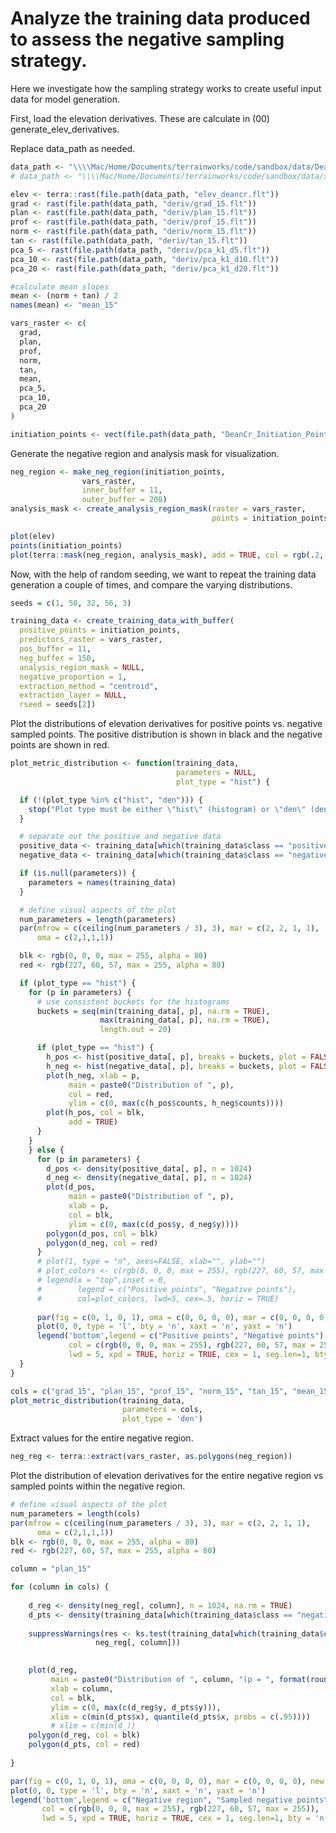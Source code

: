 # Analyze the training data produced to assess the negative sampling strategy. 

Here we investigate how the sampling strategy works to create useful input data for model generation. 

First, load the elevation derivatives. These are calculate in (00) generate_elev_derivatives. 

Replace data_path as needed.

```{r}
data_path <- "\\\\Mac/Home/Documents/terrainworks/code/sandbox/data/DeanCr"
# data_path <- "\\\\Mac/Home/Documents/terrainworks/code/sandbox/data/scottsburg"

elev <- terra::rast(file.path(data_path, "elev_deancr.flt"))
grad <- rast(file.path(data_path, "deriv/grad_15.flt"))
plan <- rast(file.path(data_path, "deriv/plan_15.flt"))
prof <- rast(file.path(data_path, "deriv/prof_15.flt"))
norm <- rast(file.path(data_path, "deriv/norm_15.flt"))
tan <- rast(file.path(data_path, "deriv/tan_15.flt"))
pca_5 <- rast(file.path(data_path, "deriv/pca_k1_d5.flt"))
pca_10 <- rast(file.path(data_path, "deriv/pca_k1_d10.flt"))
pca_20 <- rast(file.path(data_path, "deriv/pca_k1_d20.flt"))

#calculate mean slopes
mean <- (norm + tan) / 2
names(mean) <- "mean_15"

vars_raster <- c(
  grad,
  plan,
  prof,
  norm, 
  tan, 
  mean,
  pca_5, 
  pca_10,
  pca_20
)

initiation_points <- vect(file.path(data_path, "DeanCr_Initiation_Points.shp"))
```

Generate the negative region and analysis mask for visualization. 

```{r}
neg_region <- make_neg_region(initiation_points, 
                vars_raster, 
                inner_buffer = 11, 
                outer_buffer = 200)
analysis_mask <- create_analysis_region_mask(raster = vars_raster, 
                                             points = initiation_points)
```

```{r}
plot(elev)
points(initiation_points)
plot(terra::mask(neg_region, analysis_mask), add = TRUE, col = rgb(.2, .2, .2, alpha = .5))
```


Now, with the help of random seeding, we want to repeat the training data generation a couple of times, and compare the varying distributions. 

```{r}

seeds = c(1, 50, 32, 56, 3)

training_data <- create_training_data_with_buffer(
  positive_points = initiation_points,
  predictors_raster = vars_raster,
  pos_buffer = 11,
  neg_buffer = 150,
  analysis_region_mask = NULL,
  negative_proportion = 1,
  extraction_method = "centroid",
  extraction_layer = NULL,
  rseed = seeds[2])

```

Plot the distributions of elevation derivatives for positive points vs. negative
sampled points. The positive distribution is shown in black and the negative 
points are shown in red. 

```{r}
plot_metric_distribution <- function(training_data,
                                     parameters = NULL,
                                     plot_type = "hist") {

  if (!(plot_type %in% c("hist", "den"))) {
    stop("Plot type must be either \"hist\" (histogram) or \"den\" (density)")
  }

  # separate out the positive and negative data
  positive_data <- training_data[which(training_data$class == "positive"), ]
  negative_data <- training_data[which(training_data$class == "negative"), ]

  if (is.null(parameters)) {
    parameters = names(training_data)
  }

  # define visual aspects of the plot
  num_parameters = length(parameters)
  par(mfrow = c(ceiling(num_parameters / 3), 3), mar = c(2, 2, 1, 1),
      oma = c(2,1,1,1))

  blk <- rgb(0, 0, 0, max = 255, alpha = 80)
  red <- rgb(227, 60, 57, max = 255, alpha = 80)

  if (plot_type == "hist") {
    for (p in parameters) {
      # use consistent buckets for the histograms
      buckets = seq(min(training_data[, p], na.rm = TRUE),
                    max(training_data[, p], na.rm = TRUE),
                    length.out = 20)

      if (plot_type == "hist") {
        h_pos <- hist(positive_data[, p], breaks = buckets, plot = FALSE)
        h_neg <- hist(negative_data[, p], breaks = buckets, plot = FALSE)
        plot(h_neg, xlab = p,
             main = paste0("Distribution of ", p),
             col = red,
             ylim = c(0, max(c(h_pos$counts, h_neg$counts))))
        plot(h_pos, col = blk,
             add = TRUE)
      }
    }
    } else {
      for (p in parameters) {
        d_pos <- density(positive_data[, p], n = 1024)
        d_neg <- density(negative_data[, p], n = 1024)
        plot(d_pos,
             main = paste0("Distribution of ", p),
             xlab = p,
             col = blk,
             ylim = c(0, max(c(d_pos$y, d_neg$y))))
        polygon(d_pos, col = blk)
        polygon(d_neg, col = red)
      }
      # plot(1, type = "n", axes=FALSE, xlab="", ylab="")
      # plot_colors <- c(rgb(0, 0, 0, max = 255), rgb(227, 60, 57, max = 255))
      # legend(x = "top",inset = 0,
      #        legend = c("Positive points", "Negative points"), 
      #        col=plot_colors, lwd=5, cex=.5, horiz = TRUE)
      
      par(fig = c(0, 1, 0, 1), oma = c(0, 0, 0, 0), mar = c(0, 0, 0, 0), new = TRUE)
      plot(0, 0, type = 'l', bty = 'n', xaxt = 'n', yaxt = 'n')
      legend('bottom',legend = c("Positive points", "Negative points"), 
             col = c(rgb(0, 0, 0, max = 255), rgb(227, 60, 57, max = 255)), 
             lwd = 5, xpd = TRUE, horiz = TRUE, cex = 1, seg.len=1, bty = 'n')
  }
}

cols = c("grad_15", "plan_15", "prof_15", "norm_15", "tan_15", "mean_15", "pca_k1_d5", "pca_k1_d10", "pca_k1_d20")
plot_metric_distribution(training_data,
                         parameters = cols,
                         plot_type = 'den')

```

Extract values for the entire negative region. 

```{r}

neg_reg <- terra::extract(vars_raster, as.polygons(neg_region))

```

Plot the distribution of elevation derivatives for the entire negative region 
vs sampled points within the negative region. 

```{r}
# define visual aspects of the plot
num_parameters = length(cols)
par(mfrow = c(ceiling(num_parameters / 3), 3), mar = c(2, 2, 1, 1),
      oma = c(2,1,1,1))
blk <- rgb(0, 0, 0, max = 255, alpha = 80)
red <- rgb(227, 60, 57, max = 255, alpha = 80)

column = "plan_15"

for (column in cols) {
  
    d_reg <- density(neg_reg[, column], n = 1024, na.rm = TRUE)
    d_pts <- density(training_data[which(training_data$class == "negative"), column], n = 1024) 
    
    suppressWarnings(res <- ks.test(training_data[which(training_data$class == "negative"), column], 
                   neg_reg[, column]))

    
    plot(d_reg,
         main = paste0("Distribution of ", column, "(p = ", format(round(res$p.value, 3), nsmall = 3), ")"),
         xlab = column,
         col = blk,
         ylim = c(0, max(c(d_reg$y, d_pts$y))),
         xlim = c(min(d_pts$x), quantile(d_pts$x, probs = c(.95))))
         # xlim = c(min(d_))
    polygon(d_reg, col = blk)
    polygon(d_pts, col = red)
      
}

par(fig = c(0, 1, 0, 1), oma = c(0, 0, 0, 0), mar = c(0, 0, 0, 0), new = TRUE)
plot(0, 0, type = 'l', bty = 'n', xaxt = 'n', yaxt = 'n')
legend('bottom',legend = c("Negative region", "Sampled negative points"), 
       col = c(rgb(0, 0, 0, max = 255), rgb(227, 60, 57, max = 255)), 
       lwd = 5, xpd = TRUE, horiz = TRUE, cex = 1, seg.len=1, bty = 'n')

```


